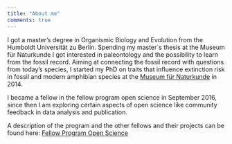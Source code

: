 ```yaml
---
title: "About me"
comments: true
---
```



I got a master's degree in Organismic Biology and Evolution from the Humboldt Universität zu Berlin. Spending my master`s thesis at the Museum für Naturkunde I got interested in paleontology and the possibility to learn from the fossil record. Aiming at connecting the fossil record with questions from today's species, I started my PhD on traits that influence extinction risk in fossil and modern amphibian species at the [Museum für Naturkunde](https://www.naturkundemuseum.berlin/en/einblicke/mitarbeiter/melanie.tietje) in 2014.


I became a fellow in the fellow program open science in September 2016, since then I am exploring certain aspects of open science like community feedback in data analysis and publication. 

A description of the program and the other fellows and their projects can be found here:
[Fellow Program Open Science](https://wikimedia.de/wiki/BildungWissenschaftKultur/Fellowprogramm/Fellows)

